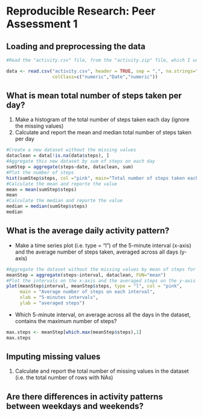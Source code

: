 # Reproducible Research: Peer Assessment 1


## Loading and preprocessing the data

```r
#Read the "activity.csv" file, from the "activity.zip" file, which I unzipped and placed in the same directory as the Rmarkdown file. By the way, this folder is also my working directory, which is previously set.

data <- read.csv("activity.csv", header = TRUE, sep = ",", na.strings="NA",
                 colClass=c("numeric","Date","numeric"))
```

## What is mean total number of steps taken per day?

1. Make a histogram of the total number of steps taken each day (ignore the missing values)
2. Calculate and report the mean and median total number of steps taken per day

```r
#Create a new dataset without the missing values
dataclean = data[!is.na(data$steps), ]
#Aggregate this new dataset by sum of steps on each day
sumStep = aggregate(steps~date, dataclean, sum)
#Plot the number of steps
hist(sumStep$steps, col ="pink", main="Total number of steps taken each day", xlab="Number of steps each day")
#Calculate the mean and reporte the value
mean = mean(sumStep$steps)
mean
#Calculate the median and reporte the value
median = median(sumStep$steps)
median

```

## What is the average daily activity pattern?
* Make a time series plot (i.e. type = "l") of the 5-minute interval (x-axis) and the average number of steps taken, averaged across all days (y-axis)

```r
#Aggregate the dataset without the missing values by mean of steps for each interval
meanStep = aggregate(steps~interval, dataclean, FUN="mean")
#Plot the intervals on the x-axis and the averaged steps on the y-axis
plot(meanStep$interval, meanStep$steps, type = "l", col = "pink",
     main = "Average number of steps on each interval",
     xlab = "5-minutes intervals",
     ylab = "averaged steps")

```

* Which 5-minute interval, on average across all the days in the dataset, contains the maximum number of steps?

```r
max.steps <- meanStep[which.max(meanStep$steps),1]
max.steps
```


## Imputing missing values
1. Calculate and report the total number of missing values in the dataset (i.e. the total number of rows with NAs)



## Are there differences in activity patterns between weekdays and weekends?
